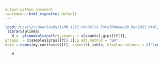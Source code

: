 ```yaml
---
output:github_document
rmarkdown::html_vignette: default
---
```


<!-- README.md is generated from README.Rmd. Please edit that file -->

```r
load("/Users/c/Downloads/ILMN_1222_Condello_TotalRNAseq20_Dec2021_html/1222.RData")
 library(Glimma)
   d =  glimmaVolcano(lrt,counts = x$counts[,grps[[f]]], 
groups  = x$samples[grps[[f]],1],p.adj.method = "BH",
main = names(my.contrasts)[f], anno=lrt_table, display.columns = c("Length","ENTREZID","geneName","logFC","PValue","FDR"),transform.counts = "cpm" )
 
   d
```

